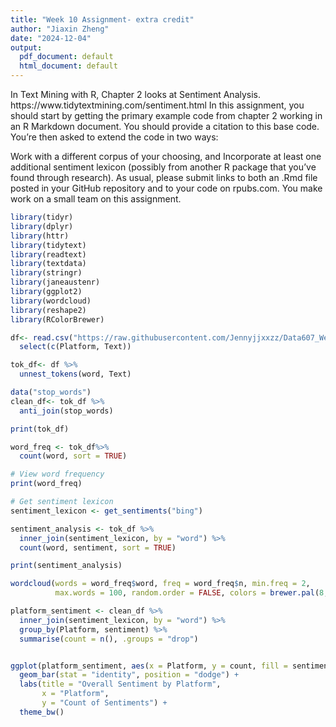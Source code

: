 ---
title: "Week 10 Assignment- extra credit"
author: "Jiaxin Zheng"
date: "2024-12-04"
output:
  pdf_document: default
  html_document: default
---
In Text Mining with R, Chapter 2 looks at Sentiment Analysis.  https://www.tidytextmining.com/sentiment.html
In this assignment, you should start by getting the primary example code from chapter 2 working in an R Markdown document.  You should provide a citation to this base code.  You’re then asked to extend the code in two ways:

Work with a different corpus of your choosing, and
Incorporate at least one additional sentiment lexicon (possibly from another R package that you’ve found through research).
As usual, please submit links to both an .Rmd file posted in your GitHub repository and to your code on rpubs.com.  You make work on a small team on this assignment.

```{r}
library(tidyr)
library(dplyr)
library(httr)  
library(tidytext)
library(readtext)
library(textdata)
library(stringr)
library(janeaustenr)
library(ggplot2)
library(wordcloud)
library(reshape2)
library(RColorBrewer)
```

```{r}
df<- read.csv("https://raw.githubusercontent.com/Jennyjjxxzz/Data607_Week10Assignment/refs/heads/main/sentimentdataset.csv") %>% 
  select(c(Platform, Text))

tok_df<- df %>% 
  unnest_tokens(word, Text)

data("stop_words")
clean_df<- tok_df %>% 
  anti_join(stop_words)
```

```{r}
print(tok_df)
```

```{r}
word_freq <- tok_df%>%
  count(word, sort = TRUE)

# View word frequency
print(word_freq)
```


```{r}
# Get sentiment lexicon
sentiment_lexicon <- get_sentiments("bing")

sentiment_analysis <- tok_df %>%
  inner_join(sentiment_lexicon, by = "word") %>%
  count(word, sentiment, sort = TRUE)

print(sentiment_analysis)
```

```{r}
wordcloud(words = word_freq$word, freq = word_freq$n, min.freq = 2, 
          max.words = 100, random.order = FALSE, colors = brewer.pal(8, "Dark2"))
```

```{r}
platform_sentiment <- clean_df %>%
  inner_join(sentiment_lexicon, by = "word") %>%
  group_by(Platform, sentiment) %>%
  summarise(count = n(), .groups = "drop")


ggplot(platform_sentiment, aes(x = Platform, y = count, fill = sentiment)) +
  geom_bar(stat = "identity", position = "dodge") +
  labs(title = "Overall Sentiment by Platform",
       x = "Platform",
       y = "Count of Sentiments") +
  theme_bw()
```

